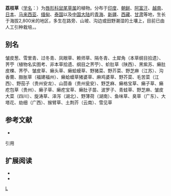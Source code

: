 {{noteTA
|G1=Unit
|1=zh-tw:節毛鼠尾草;zh-cn:荔枝草;
|2=zh-hans:荠苧;zh-hant:薺薴;
}}
{{Speciesbox 
| taxon = Salvia plebeia
| authority = [[罗伯特·布朗|R. Brown]], 1810<ref name="TaiBNET-203531"/><ref name="taubif-namecode-203531"/>
| synonyms_ref = <ref name="TaiBNET-203531"/><ref name="taubif-namecode-203531"/>
| synonyms = 
*''Lumnitzera fastigiata'' (Roth) Spreng.
*''Ocimum fastigiatum'' Roth
*''Ocimum virgatum'' Thunb.
*''Salvia brachiata'' Roxb.
*''Salvia minutiflora'' Bunge
*''Salvia plebeia'' var. ''latifolia'' E. Peter
}}{{各地中文名
|cn=荔枝草
|hk=
|tw=節毛鼠尾草<ref name="TaiBNET-203531"/><ref name="taubif-namecode-203531"/>；俗名：賴斷頭草、薺薴蛤蟆草<ref name="TaiBNET-203531"/>
}}
'''荔枝草'''（[[学名|学名]]：{{lang|la|''Salvia plebeia''}}）为[[唇形科|唇形科]][[鼠尾草属|鼠尾草属]]的植物。分布于[[印度|印度]]、[[朝鲜|朝鲜]]、[[阿富汗|阿富汗]]、[[越南|越南]]、[[日本|日本]]、[[马来西亚|马来西亚]]、[[缅甸|缅甸]]、[[泰国|泰国]]以及[[中国大陆|中国大陆]]的[[青海|青海]]、[[新疆|新疆]]、[[西藏|西藏]]、[[甘肃|甘肃]]等地，生长于海拔2,800米的地区，多生在路旁、山坡、沟边或田野潮湿的土壤上，目前已由人工引种栽培，{{各地中文名|display=inline
|cn=「荔枝草」
|hk=
|tw=「節毛鼠尾草」<ref name="TaiBNET-203531"/><ref name="taubif-namecode-203531"/>，俗名：「賴斷頭草」、「薺薴蛤蟆草」<ref name="TaiBNET-203531"/>
}}。

== 别名 ==
皱皮葱、雪里青、过冬青、凤眼草、赖师草、隔冬青、土犀角（本草纲目拾遗）、荠苧（植物名实图考、非本草拾遗、纲目之荠苧）、蚧肚草（陕西）、黑紫苏、癞肚皮棵、荠苧、皱皮草、癞头草、癞蛤蟆草、野猪菜、野芥菜、野芝麻（江苏）、沟香薷、臌胀草（福建福州）、癞蛤蟆草猪婆草、麻鸡婆草、野芥菜、毛苦菜（江西）、野茄子（贵州安龙）、山茴香（贵州瓮安）、野芝麻、癞格宝草、癞子草、癞疙包草（贵州）、癞子草、癞疙宝草、癞肚子苗、波罗子、青蛙草、野芝麻、皱皮大菜（四川）、旋涛草、泽泻（湖北）、野薄荷（湖南）、鱼味草、臭草（广东）、大塔花、劫细（广西）、猴臂草、土荆芥（云南）、雪见草

== 参考文献 ==
<div class="references-small">
* {{cite web| url =http://www.bioinfo.cn/db05/KmzwSpecies.php?action=view&id=13005| title =荔-{}-枝-{}-草| work =《中国高等植物数据库全库》| publisher =中国科学院微生物研究所| author =昆明植物研究所| accessdate =2009-02-24| deadurl =yes| archiveurl =https://web.archive.org/web/20160305054111/http://www.bioinfo.cn/db05/KmzwSpecies.php?action=view&id=13005| archivedate =2016-03-05}}
</div>
;引用
{{reflist|1|refs=
<ref name="TaiBNET-203531">{{TaiBNET| zh=节-{}-毛-{}-鼠-{}-尾-{}-草 | id=203531 | binomial=Salvia plebeia | authority=R. Brown, 1810 | var= | accessdate=2013-01-24}}</ref>
<ref name="taubif-namecode-203531">{{cite web|url= http://taibif.org.tw/taibif_search/species_detail.php?name_code=203531  |title=Salvia plebeia (R. Brown, 1810)節-{}-毛-{}-鼠-{}-尾-{}-草  |work= 臺灣生物多樣性資訊入口網-TaiBif | publisher= [[數位典藏|數位典藏]]、[[中央研究院|中央研究院]]生物多樣性研究中心  | accessdate =2016-04-10}}；2015-10-01日之前的前端介面舊版：{{cite web|url=http://taibif.tw/zh/namecode/203531  |title= Salvia plebeia (R. Brown, 1810)節-{}-毛-{}-鼠-{}-尾-{}-草  |work= 臺灣生物多樣性資訊入口網-TaiBif | publisher= [[數位典藏|數位典藏]]、[[中央研究院|中央研究院]]生物多樣性研究中心  | accessdate =2016-04-10|archiveurl= http://archive.is/taibif.tw/zh/namecode/203531 | archivedate= 2016-04-10}}</ref>
}}
== 扩展阅读 ==
{{refbegin}}
* {{wikispecies-inline|Salvia plebeia|节毛鼠尾草}}
* {{commonscat-inline|Salvia plebeia|节毛鼠尾草}}
{{refend}}

{{Authority control}}
{{Taxonbar}}
[[Category:鼠尾草属|L]]